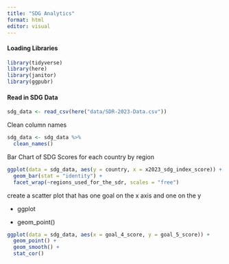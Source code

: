 ```yaml
---
title: "SDG Analytics"
format: html
editor: visual
---
```


#### Loading Libraries

```r
library(tidyverse)
library(here)
library(janitor)
library(ggpubr)
```

#### Read in SDG Data

```r
sdg_data <- read_csv(here("data/SDR-2023-Data.csv"))
```

Clean column names

```r
sdg_data <- sdg_data %>% 
  clean_names()
```

Bar Chart of SDG Scores for each country by region

```r
ggplot(data = sdg_data, aes(y = country, x = x2023_sdg_index_score)) +
  geom_bar(stat = "identity") +
  facet_wrap(~regions_used_for_the_sdr, scales = "free")
```

create a scatter plot that has one goal on the x axis and one on the y

-   ggplot

-   geom_point()

```r
ggplot(data = sdg_data, aes(x = goal_4_score, y = goal_5_score)) +
  geom_point() +
  geom_smooth() +
  stat_cor()
```
